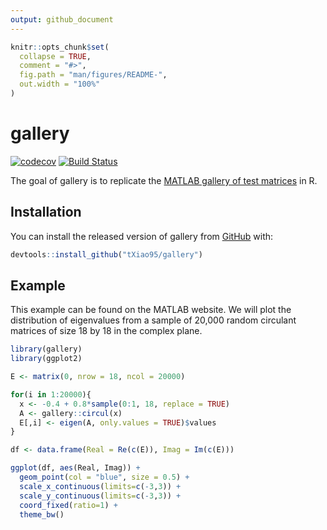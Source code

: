 ---
output: github_document
---

<!-- README.md is generated from README.Rmd. Please edit that file -->

```{r, include = FALSE}
knitr::opts_chunk$set(
  collapse = TRUE,
  comment = "#>",
  fig.path = "man/figures/README-",
  out.width = "100%"
)
```

# gallery

<!-- badges: start -->
[![codecov](https://codecov.io/gh/tXiao95/gallery/branch/master/graph/badge.svg)](https://codecov.io/gh/tXiao95/gallery)
[![Build Status](https://travis-ci.org/tXiao95/gallery.svg?branch=master)](https://travis-ci.org/tXiao95/gallery)
<!-- badges: end -->

The goal of gallery is to replicate the [MATLAB gallery of test matrices](https://www.mathworks.com/help/matlab/ref/gallery.html) in R.

## Installation

You can install the released version of gallery from [GitHub](https://github.com/tXiao95/gallery) with:

``` r
devtools::install_github("tXiao95/gallery")
```

## Example

This example can be found on the MATLAB website. We will plot the distribution of eigenvalues from a sample of 20,000 random circulant matrices of size 18 by 18 in the complex plane. 

```{r example}
library(gallery)
library(ggplot2)

E <- matrix(0, nrow = 18, ncol = 20000)

for(i in 1:20000){
  x <- -0.4 + 0.8*sample(0:1, 18, replace = TRUE)
  A <- gallery::circul(x)
  E[,i] <- eigen(A, only.values = TRUE)$values
}

df <- data.frame(Real = Re(c(E)), Imag = Im(c(E)))

ggplot(df, aes(Real, Imag)) + 
  geom_point(col = "blue", size = 0.5) + 
  scale_x_continuous(limits=c(-3,3)) +
  scale_y_continuous(limits=c(-3,3)) + 
  coord_fixed(ratio=1) + 
  theme_bw()
```
